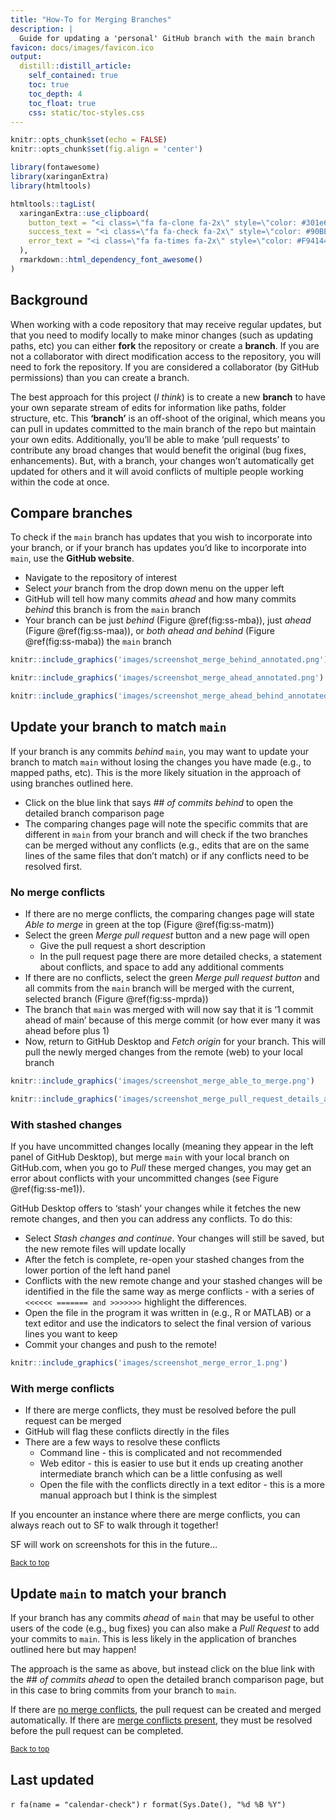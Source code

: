 ```yaml
---
title: "How-To for Merging Branches"
description: |
  Guide for updating a 'personal' GitHub branch with the main branch
favicon: docs/images/favicon.ico
output: 
  distill::distill_article:
    self_contained: true
    toc: true
    toc_depth: 4
    toc_float: true
    css: static/toc-styles.css
---
```


```r
knitr::opts_chunk$set(echo = FALSE)
knitr::opts_chunk$set(fig.align = 'center')

library(fontawesome)
library(xaringanExtra)
library(htmltools)
```

```r
htmltools::tagList(
  xaringanExtra::use_clipboard(
    button_text = "<i class=\"fa fa-clone fa-2x\" style=\"color: #301e64\"></i>",
    success_text = "<i class=\"fa fa-check fa-2x\" style=\"color: #90BE6D\"></i>",
    error_text = "<i class=\"fa fa-times fa-2x\" style=\"color: #F94144\"></i>"
  ),
  rmarkdown::html_dependency_font_awesome()
)
```

## Background

When working with a code repository that may receive regular updates, but that you need to modify locally to make minor changes (such as updating paths, etc) you can either **fork** the repository or create a **branch**. If you are not a collaborator with direct modification access to the repository, you will need to fork the repository. If you are considered a collaborator (by GitHub permissions) than you can create a branch. 

The best approach for this project (*I think*) is to create a new **branch** to have your own separate stream of edits for information like paths, folder structure, etc. This **'branch'** is an off-shoot of the original, which means you can pull in updates committed to the main branch of the repo but maintain your own edits. Additionally, you'll be able to make 'pull requests' to contribute any broad changes that would benefit the original (bug fixes, enhancements). But, with a branch, your changes won't automatically get updated for others and it will avoid conflicts of multiple people working within the code at once.

## Compare branches

To check if the `main` branch has updates that you wish to incorporate into your branch, or if your branch has updates you'd like to incorporate into `main`, use the **GitHub website**. 

- Navigate to the repository of interest
- Select *your* branch from the drop down menu on the upper left
- GitHub will tell how many commits *ahead* and how many commits *behind* this branch is from the `main` branch
- Your branch can be just *behind* (Figure \@ref(fig:ss-mba)), just *ahead* (Figure \@ref(fig:ss-maa)), or *both ahead and behind* (Figure \@ref(fig:ss-maba)) the `main` branch

```r
knitr::include_graphics('images/screenshot_merge_behind_annotated.png')
```

```r
knitr::include_graphics('images/screenshot_merge_ahead_annotated.png')
```

```r
knitr::include_graphics('images/screenshot_merge_ahead_behind_annotated.png')
```

## Update your branch to match `main`

If your branch is any commits *behind* `main`, you may want to update your branch to match `main` without losing the changes you have made (e.g., to mapped paths, etc). This is the more likely situation in the approach of using branches outlined here. 

- Click on the blue link that says *## of commits behind* to open the detailed branch comparison page
- The comparing changes page will note the specific commits that are different in `main` from your branch and will check if the two branches can be merged without any conflicts (e.g., edits that are on the same lines of the same files that don't match) or if any conflicts need to be resolved first.

### No merge conflicts

- If there are no merge conflicts, the comparing changes page will state *Able to merge* in green at the top (Figure \@ref(fig:ss-matm))
- Select the green *Merge pull request* button and a new page will open
  - Give the pull request a short description
  - In the pull request page there are more detailed checks, a statement about conflicts, and space to add any additional comments
- If there are no conflicts, select the green *Merge pull request button* and all commits from the `main` branch will be merged with the current, selected branch (Figure \@ref(fig:ss-mprda))
- The branch that `main` was merged with will now say that it is '1 commit ahead of main' because of this merge commit (or how ever many it was ahead before plus 1)
- Now, return to GitHub Desktop and *Fetch origin* for your branch. This will pull the newly merged changes from the remote (web) to your local branch

```r
knitr::include_graphics('images/screenshot_merge_able_to_merge.png')
```

```r
knitr::include_graphics('images/screenshot_merge_pull_request_details_annotated.png')
```

### With stashed changes

If you have uncommitted changes locally (meaning they appear in the left panel of GitHub Desktop), but merge `main` with your local branch on GitHub.com, when you go to *Pull* these merged changes, you may get an error about conflicts with your uncommitted changes (see Figure \@ref(fig:ss-me1)). 

GitHub Desktop offers to 'stash' your changes while it fetches the new remote changes, and then you can address any conflicts. To do this:

- Select *Stash changes and continue*. Your changes will still be saved, but the new remote files will update locally
- After the fetch is complete, re-open your stashed changes from the lower portion of the left hand panel
- Conflicts with the new remote change and your stashed changes will be identified in the file the same way as merge conflicts - with a series of `<<<<<< ======= and >>>>>>>` highlight the differences. 
- Open the file in the program it was written in (e.g., R or MATLAB) or a text editor and use the indicators to select the final version of various lines you want to keep
- Commit your changes and push to the remote! 

```r
knitr::include_graphics('images/screenshot_merge_error_1.png')
```

### With merge conflicts

- If there are merge conflicts, they must be resolved before the pull request can be merged
- GitHub will flag these conflicts directly in the files
- There are a few ways to resolve these conflicts
  - Command line - this is complicated and not recommended
  - Web editor - this is easier to use but it ends up creating another intermediate branch which can be a little confusing as well
  - Open the file with the conflicts directly in a text editor - this is a more manual approach but I think is the simplest
  
If you encounter an instance where there are merge conflicts, you can always reach out to SF to walk through it together!

SF will work on screenshots for this in the future...




<sub>[Back to top](#)</sub>

## Update `main` to match your branch

If your branch has any commits *ahead* of `main` that may be useful to other users of the code (e.g., bug fixes) you can also make a *Pull Request* to add your commits to `main`. This is less likely in the application of branches outlined here but may happen!

The approach is the same as above, but instead click on the blue link with the *## of commits ahead* to open the detailed branch comparison page, but in this case to bring commits from your branch to `main`. 

If there are [no merge conflicts](#no-merge-conflicts), the pull request can be created and merged automatically. If there are [merge conflicts present](#with-merge-conflicts), they must be resolved before the pull request can be completed. 

<sub>[Back to top](#)</sub>


## Last updated {.appendix}

`r fa(name = "calendar-check")` `r format(Sys.Date(), "%d %B %Y")`
